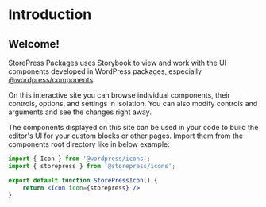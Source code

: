 

<Meta title="StorePress Packages" />

# Introduction

## Welcome!

StorePress Packages uses Storybook to view and work with the UI components developed in WordPress packages, especially [@wordpress/components](https://github.com/WordPress/gutenberg/tree/trunk/packages/components).

On this interactive site you can browse individual components, their controls, options, and settings in isolation. You can also modify controls and arguments and see the changes right away.

The components displayed on this site can be used in your code to build the editor's UI for your custom blocks or other pages.
Import them from the components root directory like in below example:

```jsx
import { Icon } from '@wordpress/icons';
import { storepress } from '@storepress/icons';

export default function StorePressIcon() {
	return <Icon icon={storepress} />
}
```
